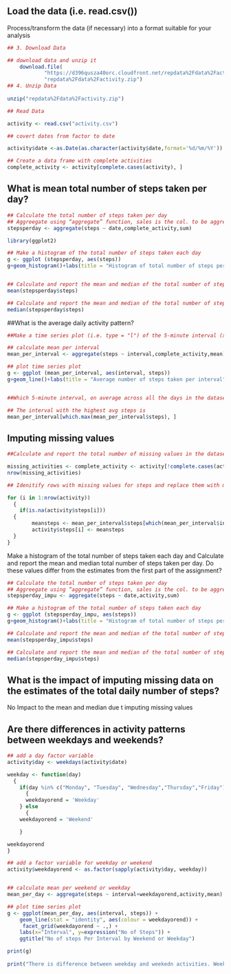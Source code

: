 ## Load the data (i.e. read.csv())

Process/transform the data (if necessary) into a format suitable for your analysis

```r

## 3. Download Data

## download data and unzip it
    download.file(
            "https://d396qusza40orc.cloudfront.net/repdata%2Fdata%2Factivity.zip", 
            "repdata%2Fdata%2Factivity.zip")
## 4. Unzip Data
    
unzip("repdata%2Fdata%2Factivity.zip")

## Read Data

activity <- read.csv("activity.csv")

## covert dates from factor to date

activity$date <-as.Date(as.character(activity$date,format='%d/%m/%Y'))

## Create a data frame with complete activities 
complete_activity <- activity[complete.cases(activity), ]

```

## What is mean total number of steps taken per day?

```r

## Calculate the total number of steps taken per day
## Aggreegate using “aggregate” function, sales is the col. to be aggregated by year 
stepsperday <- aggregate(steps ~ date,complete_activity,sum)

library(ggplot2)

## Make a histogram of the total number of steps taken each day
g <- ggplot (stepsperday, aes(steps))
g+geom_histogram()+labs(title = "Histogram of total number of steps per day") + labs(x="Steps per day") 


## Calculate and report the mean and median of the total number of steps taken per day
mean(stepsperday$steps)

## Calculate and report the mean and median of the total number of steps taken per day
median(stepsperday$steps)

```

##What is the average daily activity pattern?

```r

##Make a time series plot (i.e. type = "l") of the 5-minute interval (x-axis) and the average number of steps taken, averaged across all days (y-axis)

## calculate mean per interval
mean_per_interval <- aggregate(steps ~ interval,complete_activity,mean)

## plot time series plot
g <- ggplot (mean_per_interval, aes(interval, steps))
g+geom_line()+labs(title = "Average number of steps taken per interval") + labs(x="Time Interval") + labs(y="average number of steps")


##Which 5-minute interval, on average across all the days in the dataset, contains the maximum number of steps?

## The interval with the highest avg steps is
mean_per_interval[which.max(mean_per_interval$steps), ]

```


## Imputing missing values


```r

##Calculate and report the total number of missing values in the dataset (i.e. the total number of rows with NAs)

missing_activities <- complete_activity <- activity[!complete.cases(activity), ]
nrow(missing_activities)

```




```r

## Idenitify rows with missing values for steps and replace them with mean value for relevant interval

for (i in 1:nrow(activity)) 
  {
    if(is.na(activity$steps[i])) 
  {
        meansteps <- mean_per_interval$steps[which(mean_per_interval$interval == activity$interval[i])]
        activity$steps[i] <- meansteps 
  }
}


```

Make a histogram of the total number of steps taken each day and Calculate and report the mean and median total number of steps taken per day. Do these values differ from the estimates from the first part of the assignment? 

```r

## Calculate the total number of steps taken per day
## Aggreegate using “aggregate” function, sales is the col. to be aggregated by year 
stepsperday_impu <- aggregate(steps ~ date,activity,sum)

## Make a histogram of the total number of steps taken each day
g <- ggplot (stepsperday_impu, aes(steps))
g+geom_histogram()+labs(title = "Histogram of total number of steps per day with imputed data") + labs(x="Steps per day") 

## Calculate and report the mean and median of the total number of steps taken per day
mean(stepsperday_impu$steps)

## Calculate and report the mean and median of the total number of steps taken per day
median(stepsperday_impu$steps)

```

## What is the impact of imputing missing data on the estimates of the total daily number of steps?

No Impact to the mean and median due t imputing missing values

## Are there differences in activity patterns between weekdays and weekends?

```r

## add a day factor variable
activity$day <- weekdays(activity$date)

weekday <- function(day)
  {
    if(day %in% c("Monday", "Tuesday", "Wednesday","Thursday","Friday")) 
      {
      weekdayorend = 'Weekday'
    } else 
      {
    weekdayorend = 'Weekend'

    }

weekdayorend
}

## add a factor variable for weekday or weekend
activity$weekdayorend <- as.factor(sapply(activity$day, weekday))


## calculate mean per weekend or weekday
mean_per_day <- aggregate(steps ~ interval+weekdayorend,activity,mean)

## plot time series plot
g <- ggplot(mean_per_day, aes(interval, steps)) +
    geom_line(stat = "identity", aes(colour = weekdayorend)) +
     facet_grid(weekdayorend ~ .,) +
    labs(x="Interval", y=expression("No of Steps")) +
    ggtitle("No of steps Per Interval by Weekend or Weekday")

print(g)
      
print("There is difference between weekday and weekedn activities. Weekdays are more active than in monring whereas weekend seems to start late but higher activity throughout the day")

```


